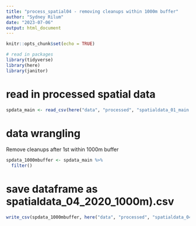 ```yaml
---
title: "process_spatial04 - removing cleanups within 1000m buffer"
author: "Sydney Rilum"
date: "2023-07-06"
output: html_document
---
```


```r
knitr::opts_chunk$set(echo = TRUE)

# read in packages
library(tidyverse)
library(here)
library(janitor)
```

# read in processed spatial data
```r
spdata_main <- read_csv(here("data", "processed", "spatialdata_01_main.csv"))
```

# data wrangling

Remove cleanups after 1st within 1000m buffer

```r
spdata_1000mbuffer <- spdata_main %>% 
  filter()
```



# save dataframe as spatialdata_04_2020_1000m).csv
```r
write_csv(spdata_1000mbuffer, here("data", "processed", "spatialdata_04_2020_1000m.csv"))
```
